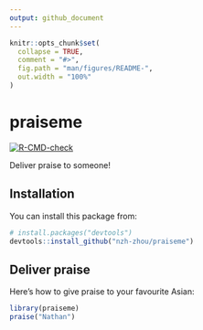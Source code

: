 ```yaml
---
output: github_document
---
```


<!-- README.md is generated from README.Rmd. Please edit that file -->

```r
knitr::opts_chunk$set(
  collapse = TRUE,
  comment = "#>",
  fig.path = "man/figures/README-",
  out.width = "100%"
)
```

# praiseme

<!-- badges: start -->
[![R-CMD-check](https://github.com/nzh-zhou/praiseme/workflows/R-CMD-check/badge.svg)](https://github.com/nzh-zhou/praiseme/actions)
<!-- badges: end -->

Deliver praise to someone!

## Installation

You can install this package from:

``` r
# install.packages("devtools")
devtools::install_github("nzh-zhou/praiseme")
```
## Deliver praise

Here's how to give praise to your favourite Asian:

```r
library(praiseme)
praise("Nathan")
```
